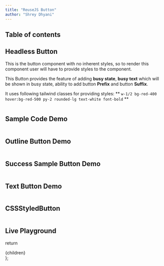 ```yaml
---
title: "ReuseJS Button"
author: "Shrey Dhyani"
---
```



## Table of contents

## Headless Button
This is the button component with no inherent styles, so to render this component user will have to provide styles to the component.

This Button provides the feature of adding **busy state**, **busy text** which will be shown in busy state, ability to add button **Prefix** and button **Suffix**.

It uses following tailwind classes for providing styles: ** ``` w-1/2 bg-red-400 hover:bg-red-500 py-2 rounded-lg text-white font-bold ``` **

<HeadlessSample/>

```js path=../../components/button/HeadlessSample name=HeadlessSample
```

## Sample Code Demo

<Sample/>

```js path=../../components/button/Sample name=Sample
```

## Outline Button Demo

<OutlineButton/>

```js path=../../components/button/OutlineButton name=OutlineButton
```

## Success Sample Button Demo

<SuccessSample/>

```js path=../../components/button/SuccessSample name=SuccessSample
```

## Text Button Demo

<TextButton/>

```js path=../../components/button/TextButton name=TextButton
```

## CSSStyledButton

<CSSStyledButton/>

```js path=../../components/button/CSSStyledButton name=CSSStyledButton
```


## Live Playground

<LiveSample/>

  return <div className="prose max-w-full mx-4 pb-10" >{children}</div>
};
